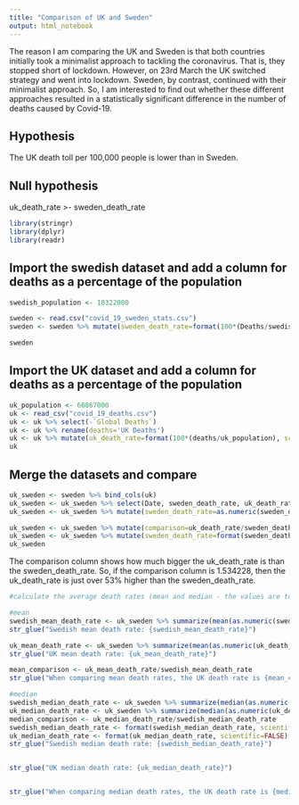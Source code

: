 ```yaml
---
title: "Comparison of UK and Sweden"
output: html_notebook
---
```


The reason I am comparing the UK and Sweden is that both countries initially took a minimalist approach to tackling the coronavirus. That is, they stopped short of lockdown. However, on 23rd March the UK switched strategy and went into lockdown. Sweden, by contrast, continued with their minimalist approach. So, I am interested to find out whether these different approaches resulted in a statistically significant difference in the number of deaths caused by Covid-19.

## Hypothesis
The UK death toll per 100,000 people is lower than in Sweden.

## Null hypothesis
uk_death_rate >- sweden_death_rate
 

```r
library(stringr)
library(dplyr)
library(readr)
```

## Import the swedish dataset and add a column for deaths as a percentage of the population
```r
swedish_population <- 10322000

sweden <- read.csv("covid_19_sweden_stats.csv")
sweden <- sweden %>% mutate(sweden_death_rate=format(100*(Deaths/swedish_population), scientific=FALSE))

sweden
```

## Import the UK dataset and add a column for deaths as a percentage of the population
```r
uk_population <- 66867000
uk <- read_csv("covid_19_deaths.csv")
uk <- uk %>% select(-`Global Deaths`)
uk <- uk %>% rename(deaths='UK Deaths')
uk <- uk %>% mutate(uk_death_rate=format(100*(deaths/uk_population), scientific=FALSE))
uk
```

## Merge the datasets and compare
```r
uk_sweden <- sweden %>% bind_cols(uk)
uk_sweden <- uk_sweden %>% select(Date, sweden_death_rate, uk_death_rate)
uk_sweden <- uk_sweden %>% mutate(sweden_death_rate=as.numeric(sweden_death_rate), uk_death_rate=as.numeric(uk_death_rate))

uk_sweden <- uk_sweden %>% mutate(comparison=uk_death_rate/sweden_death_rate)
uk_sweden <- uk_sweden %>% mutate(sweden_death_rate=format(sweden_death_rate, scientific=FALSE), uk_death_rate=format(uk_death_rate, scientific=FALSE))
uk_sweden


```
The comparison column shows how much bigger the uk_death_rate is than the sweden_death_rate. So, if the comparison column is 1.534228, then the uk_death_rate is just over 53% higher than the sweden_death_rate.

```r
#calculate the average death rates (mean and median - the values are too specific for the mode to be useful

#mean
swedish_mean_death_rate <- uk_sweden %>% summarize(mean(as.numeric(sweden_death_rate)))
str_glue("Swedish mean death rate: {swedish_mean_death_rate}")

uk_mean_death_rate <- uk_sweden %>% summarize(mean(as.numeric(uk_death_rate)))
str_glue("UK mean death rate: {uk_mean_death_rate}")

mean_comparison <- uk_mean_death_rate/swedish_mean_death_rate
str_glue("When comparing mean death rates, the UK death rate is {mean_comparison} times the Swedish death rate.")

#median
swedish_median_death_rate <- uk_sweden %>% summarize(median(as.numeric(sweden_death_rate)))
uk_median_death_rate <- uk_sweden %>% summarize(median(as.numeric(uk_death_rate)))
median_comparison <- uk_median_death_rate/swedish_median_death_rate
swedish_median_death_rate <- format(swedish_median_death_rate, scientific=FALSE)
uk_median_death_rate <- format(uk_median_death_rate, scientific=FALSE)
str_glue("Swedish median death rate: {swedish_median_death_rate}")


str_glue("UK median death rate: {uk_median_death_rate}")


str_glue("When comparing median death rates, the UK death rate is {median_comparison} times the Swedish death rate.")






```






